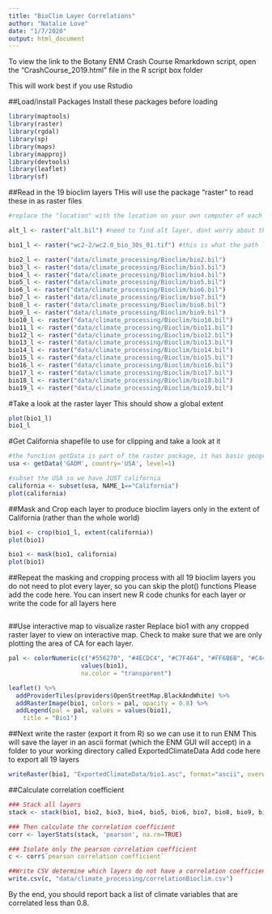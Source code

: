 ```yaml
---
title: "BioClim Layer Correlations"
author: "Natalie Love"
date: "1/7/2020"
output: html_document
---
```

To view the link to the Botany ENM Crash Course Rmarkdown script, open the "CrashCourse_2019.html" file in the R script box folder

This will work best if you use Rstudio

##Load/install Packages
Install these packages before loading
```r
library(maptools)
library(raster)
library(rgdal)
library(sp)
library(maps)
library(mapproj)
library(devtools)
library(leaflet)
library(sf)
```

##Read in the 19 bioclim layers
THis will use the package "raster" to read these in as raster files
```r
#replace the "location" with the location on your own computer of each bioclim variable (set working directory if you need to, the extension will be tif rather than bil)

alt_l <- raster("alt.bil") #need to find alt layer, dont worry about this one for now. Maybe you could look on the worldclim website and see if they have one you can download one that is 30 arc seconds.

bio1_l <- raster("wc2-2/wc2.0_bio_30s_01.tif") #this is what the path looked like on my computer, again you'll need to update it with the path for yours.

bio2_l <- raster("data/climate_processing/Bioclim/bio2.bil")
bio3_l <- raster("data/climate_processing/Bioclim/bio3.bil")
bio4_l <- raster("data/climate_processing/Bioclim/bio4.bil")
bio5_l <- raster("data/climate_processing/Bioclim/bio5.bil")
bio6_l <- raster("data/climate_processing/Bioclim/bio6.bil")
bio7_l <- raster("data/climate_processing/Bioclim/bio7.bil")
bio8_l <- raster("data/climate_processing/Bioclim/bio8.bil")
bio9_l <- raster("data/climate_processing/Bioclim/bio9.bil")
bio10_l <- raster("data/climate_processing/Bioclim/bio10.bil")
bio11_l <- raster("data/climate_processing/Bioclim/bio11.bil")
bio12_l <- raster("data/climate_processing/Bioclim/bio12.bil")
bio13_l <- raster("data/climate_processing/Bioclim/bio13.bil")
bio14_l <- raster("data/climate_processing/Bioclim/bio14.bil")
bio15_l <- raster("data/climate_processing/Bioclim/bio15.bil")
bio16_l <- raster("data/climate_processing/Bioclim/bio16.bil")
bio17_l <- raster("data/climate_processing/Bioclim/bio17.bil")
bio18_l <- raster("data/climate_processing/Bioclim/bio18.bil")
bio19_l <- raster("data/climate_processing/Bioclim/bio19.bil")
```

#Take a look at the raster layer
This should show a global extent
```r
plot(bio1_l)
bio1_l
```


#Get California shapefile to use for clipping and take a look at it
```r

#the function getData is part of the raster package, it has basic geographic boundaries, level 1 designates the first level of subdivision (i.e., states)
usa <- getData('GADM', country='USA', level=1)

#subset the USA so we have JUST california
california <- subset(usa, NAME_1=="California")
plot(california)
```

##Mask and Crop each layer to produce bioclim layers only in the extent of California (rather than the whole world)
```r
bio1 <- crop(bio1_l, extent(california))
plot(bio1)

bio1 <- mask(bio1, california)
plot(bio1)
```

##Repeat the masking and cropping process with all 19 bioclim layers
you do not need to plot every layer, so you can skip the plot() functions
Please add the code here.
You can insert new R code chunks for each layer or write the code for all layers here
```r

```


##Use interactive map to visualize raster
Replace bio1 with any cropped raster layer to view on interactive map. Check to make sure that we are only plotting the area of CA for each layer. 
```r
pal <- colorNumeric(c("#556270", "#4ECDC4", "#C7F464", "#FF6B6B", "#C44D58"),
                    values(bio1),
                    na.color = "transparent")

leaflet() %>%
  addProviderTiles(providers$OpenStreetMap.BlackAndWhite) %>%
  addRasterImage(bio1, colors = pal, opacity = 0.8) %>%
  addLegend(pal = pal, values = values(bio1),
    title = "Bio1")
```

##Next write the raster (export it from R) so we can use it to run ENM
This will save the layer in an ascii format (which the ENM GUI will accept) in a folder to your working directory called ExportedClimateData
Add code here to export all 19 layers
```r
writeRaster(bio1, "ExportedClimateData/bio1.asc", format="ascii", overwrite = TRUE)
```

##Calculate correlation coefficient
```r
### Stack all layers
stack <- stack(bio1, bio2, bio3, bio4, bio5, bio6, bio7, bio8, bio9, bio10, bio11, bio12, bio13, bio14, bio15, bio16, bio17, bio18, bio19)

### Then calculate the correlation coefficient
corr <- layerStats(stack, 'pearson', na.rm=TRUE)

### Isolate only the pearson correlation coefficient 
c <- corr$`pearson correlation coefficient`

##Write CSV determine which layers do not have a correlation coefficient greater than |0.8|
write.csv(c, "data/climate_processing/correlationBioclim.csv")
```

By the end, you should report back a list of climate variables that are correlated less than 0.8.

